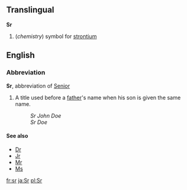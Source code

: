 ==Translingual==
'''Sr'''
#(''chemistry'') symbol for [[strontium]]

==English==
===Abbreviation===
'''Sr''', abbreviation of [[Senior]]
# A title used before a [[father]]'s name when his son is given the same name.
#:''Sr John Doe''
#:''Sr Doe''

====See also====
*[[Dr]]
*[[Jr]]
*[[Mr]]
*[[Ms]]

[[fr:sr]]
[[ja:Sr]]
[[pl:Sr]]
